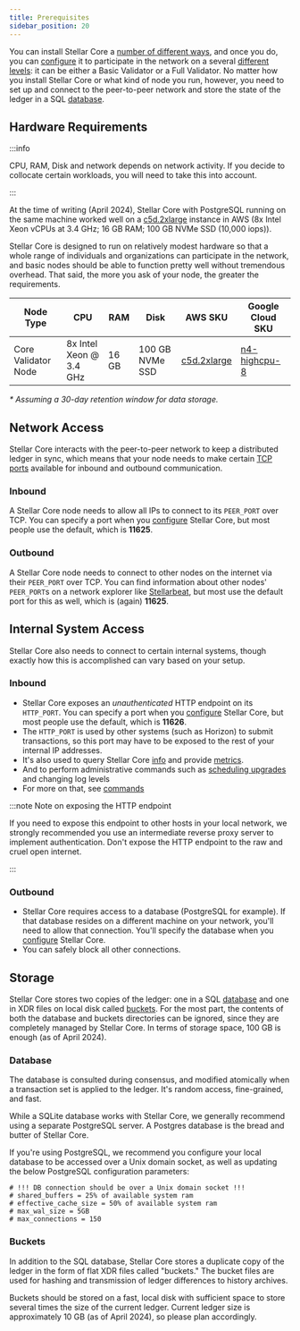 ```yaml
---
title: Prerequisites
sidebar_position: 20
---
```


You can install Stellar Core a [number of different ways](./installation.mdx), and once you do, you can [configure](./configuring.mdx) it to participate in the network on a several [different levels](../README.mdx#types-of-nodes): it can be either a Basic Validator or a Full Validator. No matter how you install Stellar Core or what kind of node you run, however, you need to set up and connect to the peer-to-peer network and store the state of the ledger in a SQL [database](./configuring.mdx#database).

## Hardware Requirements

:::info

CPU, RAM, Disk and network depends on network activity. If you decide to collocate certain workloads, you will need to take this into account.

:::

At the time of writing (April 2024), Stellar Core with PostgreSQL running on the same machine worked well on a [c5d.2xlarge](https://aws.amazon.com/ec2/instance-types/c5/) instance in AWS (8x Intel Xeon vCPUs at 3.4 GHz; 16 GB RAM; 100 GB NVMe SSD (10,000 iops)).

Stellar Core is designed to run on relatively modest hardware so that a whole range of individuals and organizations can participate in the network, and basic nodes should be able to function pretty well without tremendous overhead. That said, the more you ask of your node, the greater the requirements.

| Node Type | CPU | RAM | Disk | AWS SKU | Google Cloud SKU |
| --- | --- | --- | --- | --- | --- |
| Core Validator Node | 8x Intel Xeon @ 3.4 GHz | 16 GB | 100 GB NVMe SSD | [c5d.2xlarge] | [n4-highcpu-8] |

_\* Assuming a 30-day retention window for data storage._

## Network Access

Stellar Core interacts with the peer-to-peer network to keep a distributed ledger in sync, which means that your node needs to make certain [TCP ports](https://en.wikipedia.org/wiki/Transmission_Control_Protocol#TCP_ports) available for inbound and outbound communication.

### Inbound

A Stellar Core node needs to allow all IPs to connect to its `PEER_PORT` over TCP. You can specify a port when you [configure] Stellar Core, but most people use the default, which is **11625**.

### Outbound

A Stellar Core node needs to connect to other nodes on the internet via their `PEER_PORT` over TCP. You can find information about other nodes' `PEER_PORT`s on a network explorer like [Stellarbeat](https://stellarbeat.io/), but most use the default port for this as well, which is (again) **11625**.

## Internal System Access

Stellar Core also needs to connect to certain internal systems, though exactly how this is accomplished can vary based on your setup.

### Inbound

- Stellar Core exposes an _unauthenticated_ HTTP endpoint on its `HTTP_PORT`. You can specify a port when you [configure] Stellar Core, but most people use the default, which is **11626**.
- The `HTTP_PORT` is used by other systems (such as Horizon) to submit transactions, so this port may have to be exposed to the rest of your internal IP addresses.
- It's also used to query Stellar Core [info](./commands.mdx) and provide [metrics](./monitoring.mdx).
- And to perform administrative commands such as [scheduling upgrades](./network-upgrades.mdx) and changing log levels
- For more on that, see [commands](./commands.mdx)

:::note Note on exposing the HTTP endpoint

If you need to expose this endpoint to other hosts in your local network, we strongly recommended you use an intermediate reverse proxy server to implement authentication. Don't expose the HTTP endpoint to the raw and cruel open internet.

:::

### Outbound

- Stellar Core requires access to a database (PostgreSQL for example). If that database resides on a different machine on your network, you'll need to allow that connection. You'll specify the database when you [configure] Stellar Core.
- You can safely block all other connections.

## Storage

Stellar Core stores two copies of the ledger: one in a SQL [database](#database) and one in XDR files on local disk called [buckets](#buckets). For the most part, the contents of both the database and buckets directories can be ignored, since they are completely managed by Stellar Core. In terms of storage space, 100 GB is enough (as of April 2024).

### Database

The database is consulted during consensus, and modified atomically when a transaction set is applied to the ledger. It's random access, fine-grained, and fast.

While a SQLite database works with Stellar Core, we generally recommend using a separate PostgreSQL server. A Postgres database is the bread and butter of Stellar Core.

If you're using PostgreSQL, we recommend you configure your local database to be accessed over a Unix domain socket, as well as updating the below PostgreSQL configuration parameters:

```text
# !!! DB connection should be over a Unix domain socket !!!
# shared_buffers = 25% of available system ram
# effective_cache_size = 50% of available system ram
# max_wal_size = 5GB
# max_connections = 150
```

### Buckets

In addition to the SQL database, Stellar Core stores a duplicate copy of the ledger in the form of flat XDR files called "buckets." The bucket files are used for hashing and transmission of ledger differences to history archives.

Buckets should be stored on a fast, local disk with sufficient space to store several times the size of the current ledger. Current ledger size is approximately 10 GB (as of April 2024), so please plan accordingly.

[configure]: ./configuring.mdx
[c5.large]: https://aws.amazon.com/ec2/instance-types/c5/
[c5d.2xlarge]: https://aws.amazon.com/ec2/instance-types/c5/
[c5d.xlarge]: https://aws.amazon.com/ec2/instance-types/c5/
[n4-highcpu-2]: https://cloud.google.com/compute/docs/general-purpose-machines#n4-highcpu
[n4-highcpu-8]: https://cloud.google.com/compute/docs/general-purpose-machines#n4-highcpu
[n4-standard-4]: https://cloud.google.com/compute/docs/general-purpose-machines#n4-standard
[i4g.xlarge]: https://aws.amazon.com/ec2/instance-types/i4g/
[c3-highmem-8]: https://cloud.google.com/compute/docs/general-purpose-machines#c3_machine_types
